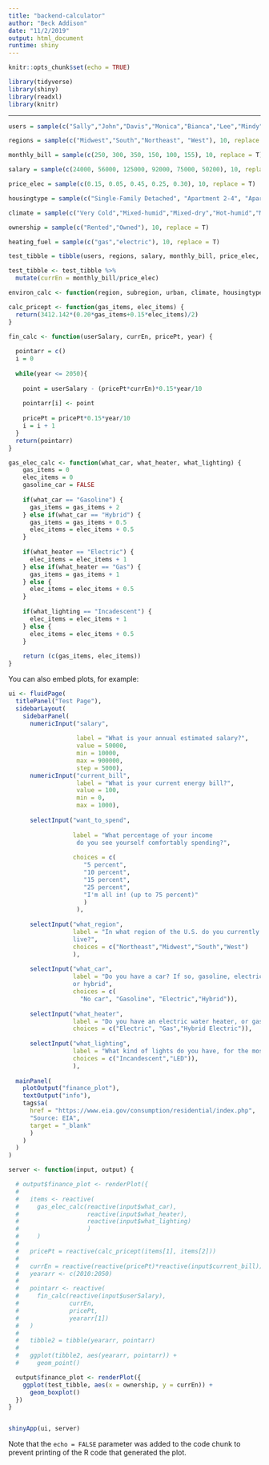 ```yaml
---
title: "backend-calculator"
author: "Beck Addison"
date: "11/2/2019"
output: html_document
runtime: shiny
---
```


```r
knitr::opts_chunk$set(echo = TRUE)
```

```r
library(tidyverse)
library(shiny)
library(readxl)
library(knitr)

```

---

```r

users = sample(c("Sally","John","Davis","Monica","Bianca","Lee","Mindy","Thurgood","Ruth","Billy"))

regions = sample(c("Midwest","South","Northeast", "West"), 10, replace = T)

monthly_bill = sample(c(250, 300, 350, 150, 100, 155), 10, replace = T)

salary = sample(c(24000, 56000, 125000, 92000, 75000, 50200), 10, replace = T)

price_elec = sample(c(0.15, 0.05, 0.45, 0.25, 0.30), 10, replace = T)

housingtype = sample(c("Single-Family Detached", "Apartment 2-4", "Apartment 5 or more", "Mobile", "Single-Family Attached"), 10, replace = T)

climate = sample(c("Very Cold","Mixed-humid","Mixed-dry","Hot-humid","Marine"), 10, replace = T)

ownership = sample(c("Rented","Owned"), 10, replace = T)

heating_fuel = sample(c("gas","electric"), 10, replace = T)

test_tibble = tibble(users, regions, salary, monthly_bill, price_elec, housingtype, climate, ownership, heating_fuel)

test_tibble <- test_tibble %>%
  mutate(currEn = monthly_bill/price_elec)


```

```r
environ_calc <- function(region, subregion, urban, climate, housingtype, sqft, rent, yearcst, hshld, income, included_in_rent, heating_fuel){}

calc_pricept <- function(gas_items, elec_items) {
  return(3412.142*(0.20*gas_items+0.15*elec_items)/2)
}

fin_calc <- function(userSalary, currEn, pricePt, year) {
  
  pointarr = c()
  i = 0
  
  while(year <= 2050){
    
    point = userSalary - (pricePt*currEn)*0.15*year/10 
    
    pointarr[i] <- point
    
    pricePt = pricePt*0.15*year/10
    i = i + 1
  }
  return(pointarr)
}

gas_elec_calc <- function(what_car, what_heater, what_lighting) {
    gas_items = 0
    elec_items = 0
    gasoline_car = FALSE
    
    if(what_car == "Gasoline") {
      gas_items = gas_items + 2
    } else if(what_car == "Hybrid") {
      gas_items = gas_items + 0.5
      elec_items = elec_items + 0.5
    }
    
    if(what_heater == "Electric") {
      elec_items = elec_items + 1
    } else if(what_heater == "Gas") {
      gas_items = gas_items + 1
    } else {
      elec_items = elec_items + 0.5
    }
    
    if(what_lighting == "Incadescent") {
      elec_items = elec_items + 1
    } else {
      elec_items = elec_items + 0.5
    }
    
    return (c(gas_items, elec_items))
}

```

You can also embed plots, for example:

```r

ui <- fluidPage(
  titlePanel("Test Page"),
  sidebarLayout(
    sidebarPanel(
      numericInput("salary", 
                   
                   label = "What is your annual estimated salary?",
                   value = 50000,
                   min = 10000,
                   max = 900000,
                   step = 5000),
      numericInput("current_bill",
                   label = "What is your current energy bill?",
                   value = 100,
                   min = 0,
                   max = 1000),
  
      selectInput("want_to_spend", 
                   
                  label = "What percentage of your income
                   do you see yourself comfortably spending?", 
                   
                  choices = c(
                     "5 percent",
                     "10 percent",
                     "15 percent",
                     "25 percent",
                     "I'm all in! (up to 75 percent)"
                     )
                   ),
      
      selectInput("what_region", 
                  label = "In what region of the U.S. do you currently
                  live?",
                  choices = c("Northeast","Midwest","South","West")
                  ),
      
      selectInput("what_car",
                  label = "Do you have a car? If so, gasoline, electric
                  or hybrid",
                  choices = c(
                    "No car", "Gasoline", "Electric","Hybrid")),
      
      selectInput("what_heater",
                  label = "Do you have an electric water heater, or gas?",
                  choices = c("Electric", "Gas","Hybrid Electric")),
      
      selectInput("what_lighting",
                  label = "What kind of lights do you have, for the most   part?",
                  choices = c("Incandescent","LED")),
                  ),
    
  mainPanel(
    plotOutput("finance_plot"),
    textOutput("info"),
    tags$a(
      href = "https://www.eia.gov/consumption/residential/index.php",
      "Source: EIA",
      target = "_blank"
      )
    )
  )
)

server <- function(input, output) {

  # output$finance_plot <- renderPlot({
  #   
  #   items <- reactive(
  #     gas_elec_calc(reactive(input$what_car),
  #                   reactive(input$what_heater),
  #                   reactive(input$what_lighting)
  #                   )
  #     )
  #   
  #   pricePt = reactive(calc_pricept(items[1], items[2]))
  #   
  #   currEn = reactive(reactive(pricePt)*reactive(input$current_bill))
  #   yeararr <- c(2010:2050)
  #   
  #   pointarr <- reactive(
  #     fin_calc(reactive(input$userSalary),
  #              currEn,
  #              pricePt,
  #              yeararr[1])
  #   )
  #   
  #   tibble2 = tibble(yeararr, pointarr)
  #   
  #   ggplot(tibble2, aes(yeararr, pointarr)) +
  #     geom_point()

  output$finance_plot <- renderPlot({
    ggplot(test_tibble, aes(x = ownership, y = currEn)) +
      geom_boxplot()
  })
}


shinyApp(ui, server)

```

Note that the `echo = FALSE` parameter was added to the code chunk to prevent printing of the R code that generated the plot.

